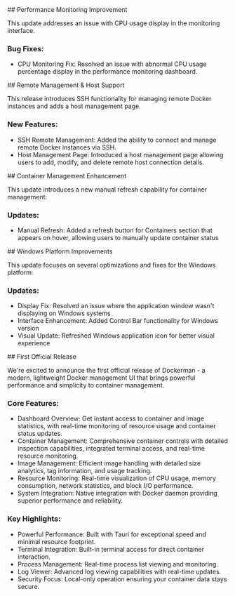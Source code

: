 <ChangelogEntry version="v2.0.1" date="Apr 19, 2025">
## Performance Monitoring Improvement

This update addresses an issue with CPU usage display in the monitoring interface.

### Bug Fixes:

- <Bold>CPU Monitoring Fix:</Bold> Resolved an issue with abnormal CPU usage percentage display in the performance monitoring dashboard.
</ChangelogEntry>

<ChangelogEntry version="v2.0.0" date="Apr 13, 2025">
## Remote Management & Host Support

This release introduces SSH functionality for managing remote Docker instances and adds a host management page.

### New Features:

- <Bold>SSH Remote Management:</Bold> Added the ability to connect and manage remote Docker instances via SSH.
- <Bold>Host Management Page:</Bold> Introduced a host management page allowing users to add, modify, and delete remote host connection details.

<ChangelogImage src="/changelog/2.0.0.png" alt="Dockerman 2.0.0" />

</ChangelogEntry>


<ChangelogEntry version="v1.0.2" date="Feb 8, 2025">
## Container Management Enhancement

This update introduces a new manual refresh capability for container management:

### Updates:

- <Bold>Manual Refresh:</Bold> Added a refresh button for Containers section that
  appears on hover, allowing users to manually update container status

</ChangelogEntry>

<ChangelogEntry version="v1.0.1" date="Feb 5, 2025">
## Windows Platform Improvements

This update focuses on several optimizations and fixes for the Windows platform:

### Updates:

- <Bold>Display Fix:</Bold> Resolved an issue where the application window
  wasn't displaying on Windows systems
- <Bold>Interface Enhancement:</Bold> Added Control Bar functionality for
  Windows version
- <Bold>Visual Update:</Bold> Refreshed Windows application icon for better
  visual experience

</ChangelogEntry>

<ChangelogEntry version="v1.0.0" date="Feb 4, 2025">
## First Official Release

We're excited to announce the first official release of Dockerman - a modern, lightweight Docker management UI that brings powerful performance and simplicity to container management.

<ChangelogImage src="/changelog/1.0.0.png" alt="Dockerman 1.0.0" />

### Core Features:

- <Bold>Dashboard Overview:</Bold> Get instant access to container and image
  statistics, with real-time monitoring of resource usage and container status
  updates.
- <Bold>Container Management:</Bold> Comprehensive container controls with
  detailed inspection capabilities, integrated terminal access, and real-time
  resource monitoring.
- <Bold>Image Management:</Bold> Efficient image handling with detailed size
  analytics, tag information, and usage tracking.
- <Bold>Resource Monitoring:</Bold> Real-time visualization of CPU usage, memory
  consumption, network statistics, and block I/O performance.
- <Bold>System Integration:</Bold> Native integration with Docker daemon
  providing superior performance and reliability.

### Key Highlights:

- <Bold>Powerful Performance:</Bold> Built with Tauri for exceptional speed and
  minimal resource footprint.
- <Bold>Terminal Integration:</Bold> Built-in terminal access for direct
  container interaction.
- <Bold>Process Management:</Bold> Real-time process list viewing and
  monitoring.
- <Bold>Log Viewer:</Bold> Advanced log viewing capabilities with real-time
  updates.
- <Bold>Security Focus:</Bold> Local-only operation ensuring your container data
  stays secure.
</ChangelogEntry>
